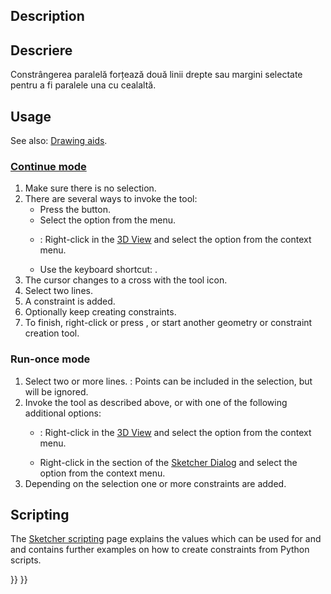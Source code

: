 <languages/>

{{Docnav
|[[Sketcher_ConstrainVertical|Vertical Constraint]]
|[[Sketcher_ConstrainPerpendicular|Perpendicular Constraint]]
|[[Sketcher_Workbench|Sketcher]]
|IconL=Sketcher_ConstrainVertical.svg
|IconR=Sketcher_ConstrainPerpendicular.svg
|IconC=Workbench_Sketcher.svg
}}

<div class="mw-translate-fuzzy">
{{GuiCommand
|Name=Sketcher ConstrainParallel
|Workbenches=[[Sketcher Workbench|Sketcher]]
|MenuLocation=Sketch → Sketcher constraints → Constrain parallel
|Shortcut=Shift + P
|SeeAlso=[[Sketcher ConstrainVertical|Constraint Vertical]], [[Sketcher ConstrainHorizontal|Constraint Horizontal]]
}}
</div>

==Description== 

<div class="mw-translate-fuzzy">
==Descriere==
Constrângerea paralelă forțează două linii drepte sau margini selectate pentru a fi paralele una cu cealaltă.
</div>

==Usage==

See also: [[Sketcher_Workbench#Drawing_aids|Drawing aids]].

===[[Sketcher_Workbench#Continue_modes|Continue mode]]===

# Make sure there is no selection.
# There are several ways to invoke the tool:
#* Press the {{Button|[[Image:Sketcher_ConstrainParallel.svg|16px]] [[Sketcher_ConstrainParallel|Parallel Constraint]]}} button.
#* Select the {{MenuCommand|Sketch → Constraints → [[Image:Sketcher_ConstrainParallel.svg|16px]] Parallel Constraint}} option from the menu.
#* {{Version|1.0}}: Right-click in the [[3D_View|3D View]] and select the {{MenuCommand|Constrain → [[Image:Sketcher_ConstrainParallel.svg|16px]] Parallel Constraint}} option from the context menu.
#* Use the keyboard shortcut: {{KEY|P}}.
# The cursor changes to a cross with the tool icon.
# Select two lines.
# A constraint is added.
# Optionally keep creating constraints.
# To finish, right-click or press {{KEY|Esc}}, or start another geometry or constraint creation tool.

===Run-once mode===

# Select two or more lines. {{Version|1.0}}: Points can be included in the selection, but will be ignored.
# Invoke the tool as described above, or with one of the following additional options:
#* {{Version|1.0}}: Right-click in the [[3D_View|3D View]] and select the {{MenuCommand|[[Image:Sketcher_ConstrainParallel.svg|16px]] Parallel Constraint}} option from the context menu.
#* Right-click in the {{MenuCommand|Elements}} section of the [[Sketcher_Dialog|Sketcher Dialog]] and select the {{MenuCommand|[[Image:Sketcher_ConstrainParallel.svg|16px]] Parallel Constraint}} option from the context menu.
# Depending on the selection one or more constraints are added.

== Scripting ==

{{Code|code=Sketch.addConstraint(Sketcher.Constraint('Parallel', Line1, Line2))}}

The [[Sketcher_scripting|Sketcher scripting]] page explains the values which can be used for {{incode|Line1}} and {{incode|Line2}} and  contains further examples on how to create constraints from Python scripts.


{{Docnav
|[[Sketcher_ConstrainVertical|Vertical Constraint]]
|[[Sketcher_ConstrainPerpendicular|Perpendicular Constraint]]
|[[Sketcher_Workbench|Sketcher]]
|IconL=Sketcher_ConstrainVertical.svg
|IconR=Sketcher_ConstrainPerpendicular.svg
|IconC=Workbench_Sketcher.svg
}}

{{Sketcher_Tools_navi{{#translation:}}}}
{{Userdocnavi{{#translation:}}}}